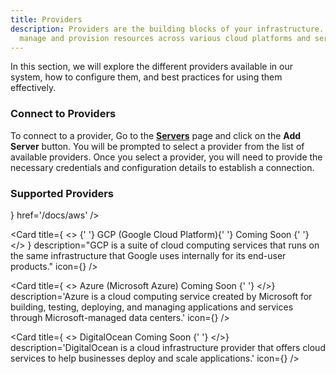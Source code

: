```yaml
---
title: Providers
description: Providers are the building blocks of your infrastructure. They allow you to
  manage and provision resources across various cloud platforms and services.
---
```


In this section, we will explore the different providers available in our
system, how to configure them, and best practices for using them effectively.

### Connect to Providers

To connect to a provider, Go to the
[**Servers**](https://demo.dflow.sh/settings/servers) page and click on the
**Add Server** button. You will be prompted to select a provider from the list
of available providers. Once you select a provider, you will need to provide the
necessary credentials and configuration details to establish a connection.

### Supported Providers

<Cards className='mb-5'>
  <Card
    title='AWS (Amazon Web Services)'
    description='AWS is a comprehensive cloud computing platform that offers a wide range of services, including computing power, storage, and databases.'
    icon={<AWS />}
    href='/docs/aws'
  />

<Card
  title={
    <>
      {' '}
      GCP (Google Cloud Platform){' '}
      <span className="ml-2 inline-block rounded-md bg-yellow-100 px-2 py-0.5 text-xs font-medium text-yellow-800 dark:bg-yellow-900 dark:text-yellow-100">
        Coming Soon
      </span>{' '}
    </>
  }
  description="GCP is a suite of cloud computing services that runs on the same infrastructure that Google uses internally for its end-user products."
  icon={<GCP />}
/>

  <Card
    title={ <> Azure (Microsoft Azure) <span className='ml-2 inline-block rounded-md bg-yellow-100 px-2 py-0.5 text-xs font-medium text-yellow-800 dark:bg-yellow-900 dark:text-yellow-100'>
        Coming Soon
      </span>{' '} </>}
    description='Azure is a cloud computing service created by Microsoft for building, testing, deploying, and managing applications and services through Microsoft-managed data centers.'
    icon={<Azure />}
  />
  
  <Card
    title={ <> DigitalOcean <span className='ml-2 inline-block rounded-md bg-yellow-100 px-2 py-0.5 text-xs font-medium text-yellow-800 dark:bg-yellow-900 dark:text-yellow-100'>
        Coming Soon
      </span>{' '} </>}
    description='DigitalOcean is a cloud infrastructure provider that offers cloud services to help businesses deploy and scale applications.'
    icon={<DigitalOcean />}
  />
</Cards>
